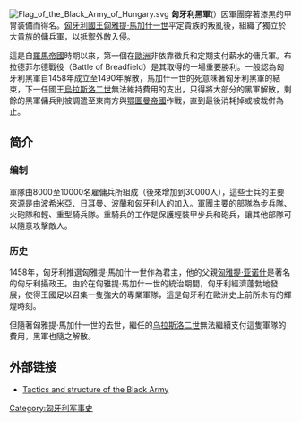 {{not|乌克兰革命起义军}}
{{refimprove|time=2016-06-16T15:22:44+00:00}}
[[Image:Flag_of_the_Black_Army_of_Hungary.svg|thumb]]
'''匈牙利黑軍'''({{lang-hu|Fekete sereg}}）因軍團穿著漆黒的甲冑装備而得名。[[匈牙利國王|匈牙利國王]][[匈雅提·馬加什一世|匈雅提·馬加什一世]]平定貴族的叛亂後，組織了獨立於大貴族的傭兵軍，以抵禦外敵入侵。

這是自[[羅馬帝國|羅馬帝國]]時期以來，第一個在[[歐洲|歐洲]]非依靠徵兵和定期支付薪水的傭兵軍。布拉德菲尔德戰役（Battle of Breadfield）是其取得的一場重要勝利。一般認為匈牙利黑軍自1458年成立至1490年解散，馬加什一世的死意味著匈牙利黑軍的結束，下一任國王[[烏拉斯洛二世|烏拉斯洛二世]]無法維持費用的支出，只得將大部分的黑軍解散，剩餘的黑軍傭兵則被調遣至東南方與[[鄂圖曼帝國|鄂圖曼帝國]]作戰，直到最後消耗掉或被裁併為止。

==简介==
===编制===
軍隊由8000至10000名雇傭兵所組成（後來增加到30000人），這些士兵的主要來源是由[[波希米亞|波希米亞]]、[[日耳曼|日耳曼]]、[[波蘭|波蘭]]和匈牙利人的加入。軍團主要的部隊為[[步兵隊|步兵隊]]、火砲隊和輕、重型騎兵隊。重騎兵的工作是保護輕裝甲步兵和砲兵，讓其他部隊可以隨意攻擊敵人。
===历史===
1458年，匈牙利推選匈雅提·馬加什一世作為君主，他的父親[[匈雅提·亚诺什|匈雅提·亚诺什]]是著名的匈牙利攝政王。由於在匈雅提·馬加什一世的統治期間，匈牙利經濟蓬勃地發展，使得王國足以召集一隻強大的專業軍隊，這是匈牙利在歐洲史上前所未有的輝煌時刻。

但隨著匈雅提·馬加什一世的去世，繼任的[[乌拉斯洛二世|乌拉斯洛二世]]無法繼續支付這隻軍隊的費用，黑軍也隨之解散。
<!-- 本調用由 {{subst:Uncategorized/auto}} 自動產生。 -->

==外部链接==
* [https://web.archive.org/web/20110126232820/http://hungarian-history.hu/lib/thou/thou05.htm Tactics and structure of the Black Army]

[[Category:匈牙利军事史|Category:匈牙利军事史]]
{{Military-stub}}